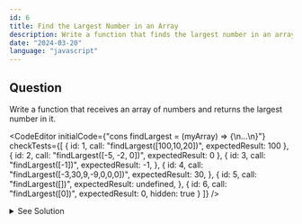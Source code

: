 ```yaml
---
id: 6
title: Find the Largest Number in an Array
description: Write a function that finds the largest number in an array.
date: "2024-03-20"
language: "javascript"
---
```


## Question
Write a function that receives an array of numbers and returns the largest number in it.


<CodeEditor 
    initialCode={"cons findLargest = (myArray) => {\n...\n}"}
    checkTests={[
        {
         id: 1,
        call: "findLargest([100,10,20])",
        expectedResult: 100
        },
        {
         id: 2,
        call: "findLargest([-5, -2, 0])",
        expectedResult: 0
        },
      {
         id: 3,
         call: "findLargest([-1])",
         expectedResult: -1,
      },
        {
         id: 4,
        call: "findLargest([-3,30,9,-9,0,0,0])",
        expectedResult: 30,
        },
        {
         id: 5,
         call: "findLargest([])",
         expectedResult: undefined,
      },
      {
         id: 6,
         call: "findLargest([0])",
         expectedResult: 0,
         hidden: true
      }
        ]}
/>

<details>
  <summary>See Solution</summary>

## Math library
```ts
const findLargest = (myArray) => {
   if(myArray.length === 0) return undefined
   return Math.max(...myArray)
}
```

### Explanation
The Math.max() function is used to find the largest number in a list of numbers. 
The spread operator is used to pass the elements of the array as arguments to the Math.max() function.

## Complexity Analysis
The time complexity for this solution is O(n) where n is the number of elements in the array.

## For loop
### For loop
```ts
const findLargest = (myArray) => {
   if(myArray.length === 0) return undefined
   let largest = myArray[0]
   for(let i = 1; i < myArray.length; i++){
      if(myArray[i] > largest){
         largest = myArray[i]
      }
   }
   return largest
}
```

## Lodash
```ts
import {max} from lodash

const findLargest = (myArray) => {
   return max(myArray)
}
```

### Array sorting
```ts
const findLargest = (myArray) => {
   return myArray.sort((a,b) => b - a)[0]
}
```

</details>